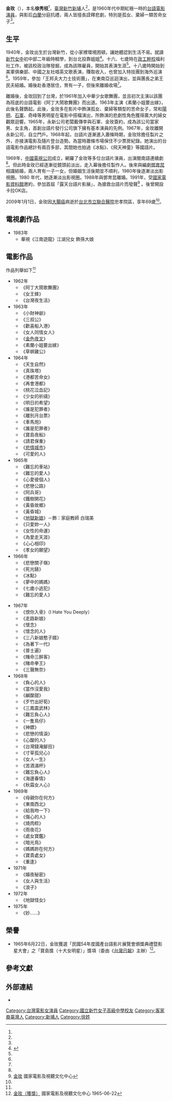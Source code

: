 {{藝人
|姓名 =金玫
|類型 =女演員
|圖片 =
|圖片尺寸 =200px
|圖片簡介 =
|本名 =徐秀枝<ref name="電影資料館">{{Cite web |url=http://www.ctfa.org.tw/filmmaker/content.php?cid=3&id=592 |title=影人目錄>女演員>金玫 |author=財團法人國家電影資料館 |language=zh-tw |accessdate=2014-06-05 |archive-date=2014-06-06 |archive-url=https://web.archive.org/web/20140606212314/http://www.ctfa.org.tw/filmmaker/content.php?cid=3&id=592 |dead-url=no }}</ref>
|英文名 =Rose<ref name="玩世界"/>
|羅馬拼音 = Chin Mei
|民族 =[[臺灣客家人|臺灣客家人]]<ref name="電影資料館"/>
|籍貫 =新竹縣<ref name="電影資料館"/>
|出生日期 =1940年
|出生地點 ={{TWN-JPN}}[[新竹州|新竹州]][[新埔鎮|新埔庄]]<ref name="影像藝術節"/>
|逝世日期 ={{death date and age|2009|1|1|1940|0|0}}<ref name="影像藝術節"/>
|逝世地點 = {{TWN}}臺北市立聯合醫院忠孝院區
|職業 =台語電影演員<ref name="玩世界"/>
|語言 =[[臺灣閩南語|臺灣閩南語]]、[[臺灣客家語|臺灣客家語]]、英語、上海話、廣東話
|配偶 ={{marriage|[[鄧育昆|鄧育昆]]|1974|1988|reason=divorced}}<ref name="玩世界">{{Cite web |url=http://miss-suzi.blogspot.tw/2011/07/blog-post_07.html |title=玩世界·沒事兒>米蘭夫人寶島版…〈地獄新娘〉 |author=粟子 |language=zh-tw |date=2011-07-07 |accessdate=2014-06-05 |archive-date=2014-06-06 |archive-url=https://web.archive.org/web/20140606234304/http://miss-suzi.blogspot.tw/2011/07/blog-post_07.html |dead-url=no }}</ref>
|出道作 =《阿丁大鬧歌舞團》<ref name="影像藝術節">{{Cite web |url=http://hccart.pixnet.net/blog/post/70458927-%E3%80%90%E6%96%B0%E7%AB%B9%E5%BD%B1%E4%BA%BA%E7%A5%A8%E9%81%B8%E5%90%8D%E5%96%AE%E3%80%91%E9%87%91%E7%8E%AB |title=【新竹影人票選名單】金玫 |author=新竹市文化局 |language =zh-tw |date=2011-07-31 |publisher=新竹市百年影像藝術節|archiveurl=https://web.archive.org/web/20190704053414/https://hccart.pixnet.net/blog/post/70458927-%E3%80%90%E6%96%B0%E7%AB%B9%E5%BD%B1%E4%BA%BA%E7%A5%A8%E9%81%B8%E5%90%8D%E5%96%AE%E3%80%91%E9%87%91%E7%8E%AB|archivedate=2019-07-04}}</ref>
|出道日期 = {{start date and age|1961}}
|代表作 =《[[金色夜叉_(台語電影)|金色夜叉]]》《素蘭小姐要出嫁》《[[地獄新娘_(台語電影)|地獄新娘]]》《黃昏故鄉》<ref name="TAVIS">{{Cite web |url=http://tavis.tw/files/15-1000-1638,c1014-1.php |title=永遠的金色玫瑰─台語片女星金玫 |author=薛佩玉 |language=zh-tw |publisher=TAVIS.tw |accessdate=2014-06-05 |archive-date=2014-06-06 |archive-url=https://web.archive.org/web/20140606205821/http://tavis.tw/files/15-1000-1638,c1014-1.php |dead-url=no }}</ref>
|活躍年代 =1960年代
|imdb = 3365238
}}

'''金玫'''（{{bd|1940年||2009年|1月1日|catIdx=Jin金}}），本名'''徐秀枝'''<ref name="電影資料館"/>，[[臺灣|臺灣]][[新竹縣|新竹]][[新埔鎮|新埔]]人<ref name="影像藝術節"/>，是1960年代中期紅極一時的[[台語電影|台語電影]][[演員|演員]]，與影后[[白蘭_(影星)|白蘭]]分庭抗禮，兩人皆擅長詮釋悲劇，特別是孤女、棄婦一類苦命女子<ref name="玩世界"/>。

==生平==
1940年，金玫出生於台灣新竹，從小家裡環境困頓，讓她體認到生活不易。就讀[[新竹女中|新竹女中]]初中部二年級時輟學，到台北投靠姐姐<ref name=":0">{{Cite web|title=金玫|url=https://openmuseum.tw/muse/digi_object/58a0929e1400bd6e7644147a9a2f3eb4|accessdate=2020-07-11|last=國家電影及視聽文化中心|work=開放博物館|language=zh-hant|archive-date=2020-07-12|archive-url=https://web.archive.org/web/20200712033406/https://openmuseum.tw/muse/digi_object/58a0929e1400bd6e7644147a9a2f3eb4|dead-url=no}}</ref>。十六、七歲時在[[國防大學政治作戰學院|政工幹校]]福利社工作，被該校政治隊發掘，成為該隊雇員，開始其表演生涯<ref name=":0" />。十八歲時開始到美軍俱樂部、中國之友社唱英文歌表演，賺取收入，也曾加入特技團到海外巡演<ref name="影像藝術節"/>。1959年，參加「王邦夫大力士技術團」，在東南亞巡迴演出，並與團長之弟王民夫結婚。婚後赴香港居住，育有一子，但後來離婚收場<ref name=":0" />。

離婚後，金玫回到了台灣，於1961年加入中華少女歌舞團，並且初次主演以該團為班底的台語電影《阿丁大鬧歌舞團》而出道。1963年主演《素蘭小姐要出嫁》，此後名聲鵲起。此後，金玫多在影片中飾演孤女、棄婦等類型的苦命女子，常和[[蔡揚名|陽明]]、[[石軍|石軍]]、奇峰等男明星在電影中搭檔演出，所飾演的悲劇性角色獲得廣大的婦女觀眾迴響。1965年，永新公司老闆戴傳李與石軍、金玫簽約，成為該公司當家男、女主角，首創台語片發行公司旗下擁有基本演員的先例。1967年，金玫離開永新公司，自立門戶。1968年起，台語片逐漸進入蕭條時期，金玫除擔任製片之外，亦接演電影及隨片登台造勢。為當時蕭條市場保住不少票房紀錄。她演出的台語電影作品總計有兩百多部，其間她也拍過《冰點》、《飛天神童》等國語片。

1969年，[[中國電視公司|中國電視公司]]成立，網羅了金玫等多位台語片演員，出演閩南語連續劇<ref name="電影資料館" />。但此時金玫已經逐漸從鏡頭前淡出，走入幕後擔任製作人。後來與編劇[[鄧育昆|鄧育昆]]相識結婚，兩人育有一子一女，但婚姻生活後期並不順利，1980年後逐漸淡出影視圈。1980 年代，她逐漸淡出影視圈。1988年與鄧育昆離婚。1991年，受[[國家電影及視聽文化中心|國家電影資料館]]邀約，參加首屆「露天台語片影展」，為搶救台語片而發聲<ref>[https://openmuseum.tw/muse/digi_object/58a0929e1400bd6e7644147a9a2f3eb4 金玫] {{Wayback|url=https://openmuseum.tw/muse/digi_object/58a0929e1400bd6e7644147a9a2f3eb4 |date=20200712033406 }}國家電影及視聽文化中心</ref> 。後曾開設卡拉OK店。

2009年1月1日，金玫因[[大腸癌|大腸癌]]病逝於[[台北市立聯合醫院|台北市立聯合醫院]]忠孝院區，享年69歲<ref name="影像藝術節" />。

==電視劇作品==
*1983年
**華視《江南遊龍》江湖兒女  飾孫大娘

==電影作品==
作品列舉如下<ref name="電影資料館"/>
{{col-begin}}
{{col-2}}
*1962年
**《阿丁大鬧歌舞團》
**《女王蜂》
**《台灣夜生活》
*1963年
**《小財神爺》
**《三叔公》
**《歡喜船入港》
**《女人同情女人》
**《[[金色夜叉_(台語電影)|金色夜叉]]》
**《素蘭小姐要出嫁》
**《草螟雞公》
*1964年
**《天生自然》
**《真珠塔》
**《港都苦命女》
**《再會港都》
**《桃花泣血記》
**《少女的祈禱》
**《明日的希望》
**《誰是犯罪者》
**《離別月台票》
**《車馬炮》
**《誰是犯罪者》
**《寶島夜船》
**《請君保重》
**《[[悲情城市_(台語電影)|悲情城市]]》
**《可愛的人》	
*1965年
**《難忘的車站》
**《難忘的愛人》
**《心愛彼個人》
**《悲戀公路》
**《阿兵哥》
**《鐵樹開花》
**《黃昏故鄉》
**《黃昏城》
**《[[地獄新娘_(台語電影)|地獄新娘]]》－飾：家庭教師 白瑞美
**《只愛妳一人》
**《女性的命運》
**《為愛走天涯》
**《心心相印》
**《孝女的願望》
*1966年
**《悲戀關子嶺》
**《死光錶》
**《冰點》
**《夢中的媽媽》
**《七歲小逃犯》
**《難忘的愛人》
{{col-2}}
*1967年
**《恨你入骨》（I Hate You Deeply）
**《走路新娘》
**《懷念》
**《懷念的人》
**《三八新娘憨子婿》
**《為著下一代》
**《普士遍》
**《賭命三醉客》
**《賭命拳王》
**《三聲無奈》
*1968年
**《負心的人》
**《當作沒愛我》
**《鹹酸甜》
**《歹竹出好筍》
**《三鳳震武林》
**《難忘負心人》
**《一隻鳥仔》
**《神鏢》
**《悲戀的情淚》
**《心酸的人》
**《台灣錢淹腳目》
**《寸草孤兒心》
**《女人一生》
**《苦酒滿杯》
**《難忘負心人》
**《海邊春情》
**《秋霜女人心》
*1969年
**《母親你在何方》
**《東南西北》
**《給我吻一下》
**《傷心的人》
**《燒肉粽》
**《雨夜花》
**《處女寶鑑》
**《暗光鳥》
**《媽媽妳在何方》
**《寶貴處女》
**《重逢》
*1971年
**《婚夜秘密》
**《女人與生活》
**《浪子》
*1972年
**《地獄怪女》
*1975年
**《妙……》
{{col-end}}

==榮譽==
*1965年6月22日，金玫獲選「民國54年度國產台語影片展覽會頒獎典禮暨影星大會」之「寶島獎（十大女明星）」獎項（委由《[[台灣日報|台灣日報]]》主辦）<ref>[https://openmuseum.tw/muse/digi_object/6e33fa5b9a306e06c15c773654c94a0b 金玫（獲獎）] {{Wayback|url=https://openmuseum.tw/muse/digi_object/6e33fa5b9a306e06c15c773654c94a0b |date=20210429130222 }}國家電影及視聽文化中心 1965-06-22</ref>。

==參考文獻==
{{reflist}}

==外部連結==
*{{imdb name|3365238}}

{{DEFAULTSORT:Jin金}}
[[Category:台灣電影女演員|Category:台灣電影女演員]]
[[Category:國立新竹女子高級中學校友|Category:國立新竹女子高級中學校友]]
[[Category:客家裔臺灣人|Category:客家裔臺灣人]]
[[Category:新埔人|Category:新埔人]]
[[Category:徐姓|Category:徐姓]]